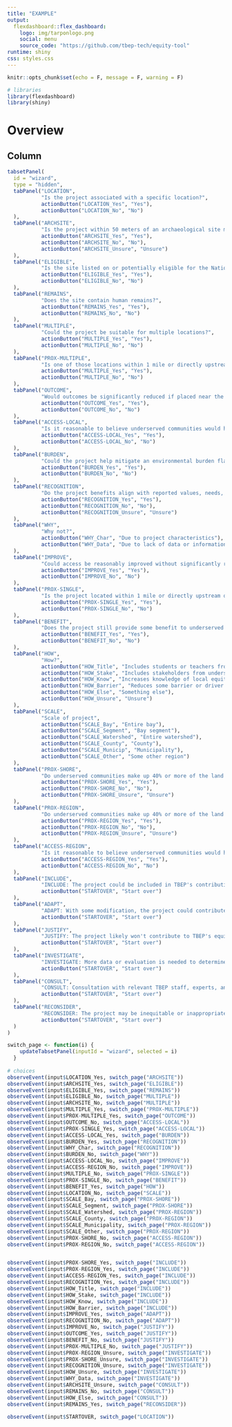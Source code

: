 ```yaml
---
title: "EXAMPLE"
output: 
  flexdashboard::flex_dashboard:
    logo: img/tarponlogo.png
    social: menu
    source_code: "https://github.com/tbep-tech/equity-tool"
runtime: shiny
css: styles.css
---
```


```r
knitr::opts_chunk$set(echo = F, message = F, warning = F)

# libraries
library(flexdashboard)
library(shiny)
```

Overview
===========================================================

Column {data-width=700}
-----------------------------------------------------------------------

```r
tabsetPanel(
  id = "wizard",
  type = "hidden",
  tabPanel("LOCATION", 
           "Is the project associated with a specific location?",
           actionButton("LOCATION_Yes", "Yes"), 
           actionButton("LOCATION_No", "No")
  ),
  tabPanel("ARCHSITE", 
           "Is the project within 50 meters of an archaeological site mapped by the Florida Master Site?",
           actionButton("ARCHSITE_Yes", "Yes"), 
           actionButton("ARCHSITE_No", "No"), 
           actionButton("ARCHSITE_Unsure", "Unsure")
  ),
  tabPanel("ELIGIBLE", 
           "Is the site listed on or potentially eligible for the National Registry?",
           actionButton("ELIGIBLE_Yes", "Yes"), 
           actionButton("ELIGIBLE_No", "No")
  ),
  tabPanel("REMAINS", 
           "Does the site contain human remains?",
           actionButton("REMAINS_Yes", "Yes"), 
           actionButton("REMAINS_No", "No")
  ),
  tabPanel("MULTIPLE", 
           "Could the project be suitable for multiple locations?",
           actionButton("MULTIPLE_Yes", "Yes"), 
           actionButton("MULTIPLE_No", "No")
  ),
  tabPanel("PROX-MULTIPLE", 
           "Is one of those locations within 1 mile or directly upstream of an underserved community?",
           actionButton("MULTIPLE_Yes", "Yes"), 
           actionButton("MULTIPLE_No", "No")
  ),
  tabPanel("OUTCOME", 
           "Would outcomes be significantly reduced if placed near the underserved community?",
           actionButton("OUTCOME_Yes", "Yes"), 
           actionButton("OUTCOME_No", "No")
  ),
  tabPanel("ACCESS-LOCAL", 
           "Is it reasonable to believe underserved communities would have (at least) equal access to the project's benefits as other communities?",
           actionButton("ACCESS-LOCAL_Yes", "Yes"), 
           actionButton("ACCESS-LOCAL_No", "No")
  ),
  tabPanel("BURDEN", 
           "Could the project help mitigate an environmental burden flagged in the underserved community?",
           actionButton("BURDEN_Yes", "Yes"), 
           actionButton("BURDEN_No", "No")
  ),
  tabPanel("RECOGNITION", 
           "Do the project benefits align with reported values, needs, or priorities of the community?",
           actionButton("RECOGNITION_Yes", "Yes"), 
           actionButton("RECOGNITION_No", "No"), 
           actionButton("RECOGNITION_Unsure", "Unsure")
  ),
  tabPanel("WHY", 
           "Why not?",
           actionButton("WHY_Char", "Due to project characteristics"), 
           actionButton("WHY_Data", "Due to lack of data or information")
  ),
  tabPanel("IMPROVE", 
           "Could access be reasonably improved without significantly reducing project outcomes or increasing timelines?",
           actionButton("IMPROVE_Yes", "Yes"), 
           actionButton("IMPROVE_No", "No")
  ),
  tabPanel("PROX-SINGLE", 
           "Is the project located within 1 mile or directly upstream of an underserved community?",
           actionButton("PROX-SINGLE_Yes", "Yes"), 
           actionButton("PROX-SINGLE_No", "No")
  ),
  tabPanel("BENEFIT", 
           "Does the project still provide some benefit to underserved communities?",
           actionButton("BENEFIT_Yes", "Yes"), 
           actionButton("BENEFIT_No", "No")
  ),
  tabPanel("HOW", 
           "How?",
           actionButton("HOW_Title", "Includes students or teachers from Title 1 Schools"), 
           actionButton("HOW_Stake", "Includes stakeholders from underserved communities"), 
           actionButton("HOW_Know", "Increases knowledge of local equity issues"), 
           actionButton("HOW_Barrier", "Reduces some barrier or driver leading to inequity"), 
           actionButton("HOW_Else", "Something else"), 
           actionButton("HOW_Unsure", "Unsure")
  ),
  tabPanel("SCALE", 
           "Scale of project",
           actionButton("SCALE_Bay", "Entire bay"), 
           actionButton("SCALE_Segment", "Bay segment"), 
           actionButton("SCALE_Watershed", "Entire watershed"), 
           actionButton("SCALE_County", "County"), 
           actionButton("SCALE_Municip", "Municipality"), 
           actionButton("SCALE_Other", "Some other region")
  ),
  tabPanel("PROX-SHORE", 
           "Do underserved communities make up 40% or more of the land area within 1 mile of the shoreline?",
           actionButton("PROX-SHORE_Yes", "Yes"), 
           actionButton("PROX-SHORE_No", "No"), 
           actionButton("PROX-SHORE_Unsure", "Unsure")
  ),
  tabPanel("PROX-REGION", 
           "Do underserved communities make up 40% or more of the land area in this region?",
           actionButton("PROX-REGION_Yes", "Yes"), 
           actionButton("PROX-REGION_No", "No"), 
           actionButton("PROX-REGION_Unsure", "Unsure")
  ),
  tabPanel("ACCESS-REGION", 
           "Is it reasonable to believe underserved communities would have (at least) equal access to the project's benefits as other communities?",
           actionButton("ACCESS-REGION_Yes", "Yes"), 
           actionButton("ACCESS-REGION_No", "No")
  ),
  tabPanel("INCLUDE", 
           "INCLUDE: The project could be included in TBEP's contributions to the equity target.",
           actionButton("STARTOVER", "Start over")
  ),
  tabPanel("ADAPT", 
           "ADAPT: With some modification, the project could contribute to TBEP's equity target.",
           actionButton("STARTOVER", "Start over")
  ),
  tabPanel("JUSTIFY", 
           "JUSTIFY: The project likely won't contribute to TBEP's equity target. Report why it would be inappropriate or impossible for the project to contribute to the target.",
           actionButton("STARTOVER", "Start over")
  ),
  tabPanel("INVESTIGATE", 
           "INVESTIGATE: More data or evaluation is needed to determine if the project could contribute to TBEP's equity target.",
           actionButton("STARTOVER", "Start over")
  ),
  tabPanel("CONSULT", 
           "CONSULT: Consultation with relevant TBEP staff, experts, and/or stakeholders is recommended before continuing.",
           actionButton("STARTOVER", "Start over")
  ),
  tabPanel("RECONSIDER", 
           "RECONSIDER: The project may be inequitable or inappropriate, and therefore is not recommended for implementation.",
           actionButton("STARTOVER", "Start over")
  )
)

switch_page <- function(i) {
    updateTabsetPanel(inputId = "wizard", selected = i)
  }
  
# choices
observeEvent(input$LOCATION_Yes, switch_page("ARCHSITE"))
observeEvent(input$ARCHSITE_Yes, switch_page("ELIGIBLE"))
observeEvent(input$ELIGIBLE_Yes, switch_page("REMAINS"))
observeEvent(input$ELIGIBLE_No, switch_page("MULTIPLE"))
observeEvent(input$ARCHSITE_No, switch_page("MULTIPLE"))
observeEvent(input$MULTIPLE_Yes, switch_page("PROX-MULTIPLE"))
observeEvent(input$PROX-MULTIPLE_Yes, switch_page("OUTCOME"))
observeEvent(input$OUTCOME_No, switch_page("ACCESS-LOCAL"))
observeEvent(input$PROX-SINGLE_Yes, switch_page("ACCESS-LOCAL"))
observeEvent(input$ACCESS-LOCAL_Yes, switch_page("BURDEN"))
observeEvent(input$BURDEN_Yes, switch_page("RECOGNITION"))
observeEvent(input$WHY_Char, switch_page("RECOGNITION"))
observeEvent(input$BURDEN_No, switch_page("WHY"))
observeEvent(input$ACCESS-LOCAL_No, switch_page("IMPROVE"))
observeEvent(input$ACCESS-REGION_No, switch_page("IMPROVE"))
observeEvent(input$MULTIPLE_No, switch_page("PROX-SINGLE"))
observeEvent(input$PROX-SINGLE_No, switch_page("BENEFIT"))
observeEvent(input$BENEFIT_Yes, switch_page("HOW"))
observeEvent(input$LOCATION_No, switch_page("SCALE"))
observeEvent(input$SCALE_Bay, switch_page("PROX-SHORE"))
observeEvent(input$SCALE_Segment, switch_page("PROX-SHORE"))
observeEvent(input$SCALE_Watershed, switch_page("PROX-REGION"))
observeEvent(input$SCALE_County, switch_page("PROX-REGION"))
observeEvent(input$SCALE_Municipality, switch_page("PROX-REGION"))
observeEvent(input$SCALE_Other, switch_page("PROX-REGION"))
observeEvent(input$PROX-SHORE_No, switch_page("ACCESS-REGION"))
observeEvent(input$PROX-REGION_No, switch_page("ACCESS-REGION"))


observeEvent(input$PROX-SHORE_Yes, switch_page("INCLUDE"))
observeEvent(input$PROX-REGION_Yes, switch_page("INCLUDE"))
observeEvent(input$ACCESS-REGION_Yes, switch_page("INCLUDE"))
observeEvent(input$RECOGNITION_Yes, switch_page("INCLUDE"))
observeEvent(input$HOW_Title, switch_page("INCLUDE"))
observeEvent(input$HOW_Stake, switch_page("INCLUDE"))
observeEvent(input$HOW_Know, switch_page("INCLUDE"))
observeEvent(input$HOW_Barrier, switch_page("INCLUDE"))
observeEvent(input$IMPROVE_Yes, switch_page("ADAPT"))
observeEvent(input$RECOGNITION_No, switch_page("ADAPT"))
observeEvent(input$IMPROVE_No, switch_page("JUSTIFY"))
observeEvent(input$OUTCOME_Yes, switch_page("JUSTIFY"))
observeEvent(input$BENEFIT_No, switch_page("JUSTIFY"))
observeEvent(input$PROX-MULTIPLE_No, switch_page("JUSTIFY"))
observeEvent(input$PROX-REGION_Unsure, switch_page("INVESTIGATE"))
observeEvent(input$PROX-SHORE_Unsure, switch_page("INVESTIGATE"))
observeEvent(input$RECOGNITION_Unsure, switch_page("INVESTIGATE"))
observeEvent(input$HOW_Unsure, switch_page("INVESTIGATE"))
observeEvent(input$WHY_Data, switch_page("INVESTIGATE"))
observeEvent(input$ARCHSITE_Unsure, switch_page("CONSULT"))
observeEvent(input$REMAINS_No, switch_page("CONSULT"))
observeEvent(input$HOW_Else, switch_page("CONSULT"))
observeEvent(input$REMAINS_Yes, switch_page("RECONSIDER"))

observeEvent(input$STARTOVER, switch_page("LOCATION"))

```


